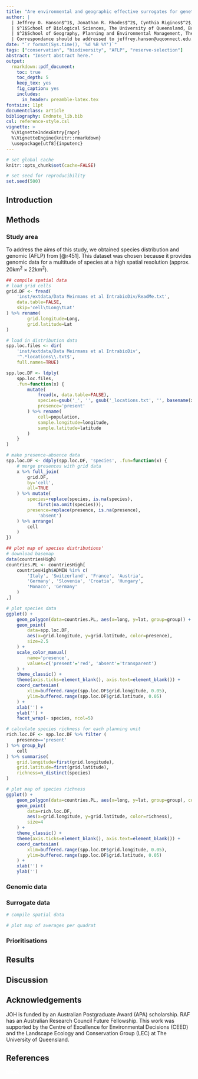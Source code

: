 ```yaml
---
title: "Are environmental and geographic effective surrogates for genetic variation in conservation planning?"
author: |
  | Jeffrey O. Hanson$^1$, Jonathan R. Rhodes$^2$, Cynthia Riginos$^2$, Hugh P. Possingham$^1$, Richard A. Fuller$^1$
  | $^1$School of Biological Sciences, The University of Queensland, Brisbane, QLD, Australia
  | $^2$School of Geography, Planning and Environmental Management, The University of Queensland, Brisbane, QLD, Australia
  | Correspondance should be addressed to jeffrey.hanson@uqconnect.edu.au
date: "`r format(Sys.time(), '%d %B %Y')`"
tags: ["conservation", "biodiversity", "AFLP", "reserve-selection"]
abstract: "Insert abstract here."
output:
  rmarkdown::pdf_document:
    toc: true
    toc_depth: 5
    keep_tex: yes
    fig_caption: yes
    includes:
      in_header: preamble-latex.tex
fontsize: 11pt
documentclass: article
bibliography: Endnote_lib.bib
csl: reference-style.csl
vignette: >
  %\VignetteIndexEntry{rapr}
  %\VignetteEngine{knitr::rmarkdown}
  \usepackage[utf8]{inputenc}
---
```


```r
# set global cache
knitr::opts_chunk$set(cache=FALSE)

# set seed for reproducibility
set.seed(500)
```
 
## Introduction


## Methods


### Study area
To address the aims of this study, we obtained species distribution and genomic (AFLP) from [@r451]. This dataset was chosen because it provides genomic data for a multitude of species at a high spatial resolution (approx. $20$km$^{2} \times 22$km$^{2}$).


```r
## compile spatial data
# load grid cells
grid.DF <- fread(
	'inst/extdata/Data Meirmans et al IntrabioDiv/ReadMe.txt',
	data.table=FALSE,
	skip='cell\tLong\tLat'
) %>% rename(
		grid.longitude=Long,
		grid.latitude=Lat
)

# load in distribution data
spp.loc.files <- dir(
	'inst/extdata/Data Meirmans et al IntrabioDiv',
	'^.*locations\\.txt$',
	full.names=TRUE)

spp.loc.DF <- ldply(
	spp.loc.files,
	.fun=function(x) {
		mutate(
			fread(x, data.table=FALSE),
			species=gsub('_', '', gsub('_locations.txt', '', basename(x), fixed=TRUE), fixed=TRUE),
			presence='present'
		) %>% rename(
			cell=population,
			sample.longitude=longitude,
			sample.latitude=latitude
		)
	}
)

# make presence-absence data
spp.loc.DF <- ddply(spp.loc.DF, 'species', .fun=function(x) {
	# merge presences with grid data
	x %>% full_join(
		grid.DF,
		by='cell',
		all=TRUE
	) %>% mutate(
		species=replace(species, is.na(species),
			first(na.omit(species))),
		presence=replace(presence, is.na(presence),
			'absent')
	) %>% arrange(
		cell
	)
})

```

```r
## plot map of species distributions'
# download basemap
data(countriesHigh)
countries.PL <- countriesHigh[
	countriesHigh$ADMIN %in% c(
		'Italy', 'Switzerland', 'France', 'Austria',
		'Germany', 'Slovenia', 'Croatia', 'Hungary',
		'Monaco', 'Germany'
	)
,]

# plot species data
ggplot() +
	geom_polygon(data=countries.PL, aes(x=long, y=lat, group=group)) +
	geom_point(
		data=spp.loc.DF, 
		aes(x=grid.longitude, y=grid.latitude, color=presence),
		size=2.5
	) +
	scale_color_manual(
		name='presence',
		values=c('present'='red', 'absent'='transparent')
	) +
	theme_classic() +
	theme(axis.ticks=element_blank(), axis.text=element_blank()) +
	coord_cartesian(
		xlim=buffered.range(spp.loc.DF$grid.longitude, 0.05),
		ylim=buffered.range(spp.loc.DF$grid.latitude, 0.05)
	) +
	xlab('') +
	ylab('') +
	facet_wrap(~ species, ncol=5)

```

```r
# calculate species richness for each planning unit
rich.loc.DF <- spp.loc.DF %>% filter (
	presence=='present'
) %>% group_by(
	cell
) %>% summarise(
	grid.longitude=first(grid.longitude),
	grid.latitude=first(grid.latitude),
	richness=n_distinct(species)
)

# plot map of species richness
ggplot() +
	geom_polygon(data=countries.PL, aes(x=long, y=lat, group=group), color='gray20') +
	geom_point(
		data=rich.loc.DF, 
		aes(x=grid.longitude, y=grid.latitude, color=richness),
		size=4
	) +
	theme_classic() +
	theme(axis.ticks=element_blank(), axis.text=element_blank()) +
	coord_cartesian(
		xlim=buffered.range(spp.loc.DF$grid.longitude, 0.05),
		ylim=buffered.range(spp.loc.DF$grid.latitude, 0.05)
	) +
	xlab('') +
	ylab('')

```


### Genomic data


### Surrogate data

```r
# compile spatial data

```

```r
# plot map of averages per quadrat

```

### Prioritisations



## Results

## Discussion

##

## Acknowledgements
JOH is funded by an Australian Postgraduate Award (APA) scholarship. RAF has an Australian Research Council Future Fellowship. This work was supported by the Centre of Excellence for Environmental Decisions (CEED) and the Landscape Ecology and Conservation Group (LEC) at The University of Queensland.

## References
<span style="color:white">blank</span>
